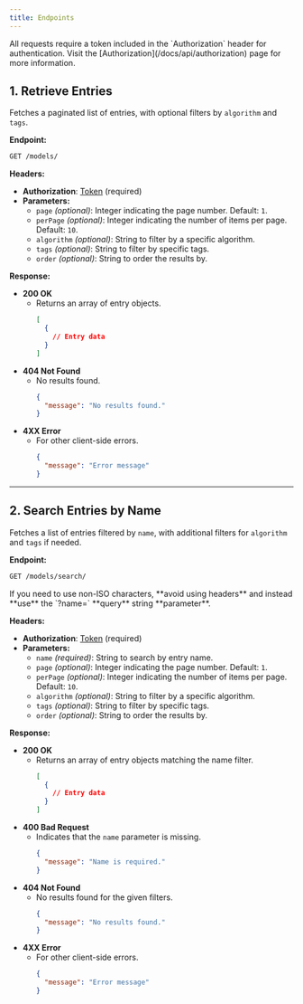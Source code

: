 ```yaml
---
title: Endpoints
---
```



<Callout type="warn" className="shadow-xl shadow-orange-500/10">
All requests require a token included in the `Authorization` header for authentication. Visit the [Authorization](/docs/api/authorization) page for more information.
</Callout>


## 1. Retrieve Entries
Fetches a paginated list of entries, with optional filters by `algorithm` and `tags`.

**Endpoint:**  
```bash
GET /models/
```

**Headers:**
- **Authorization**: [Token](/docs/api/authorization) (required)
- **Parameters:**
  - `page` *(optional)*: Integer indicating the page number. Default: `1`.
  - `perPage` *(optional)*: Integer indicating the number of items per page. Default: `10`.
  - `algorithm` *(optional)*: String to filter by a specific algorithm.
  - `tags` *(optional)*: String to filter by specific tags.
  - `order` *(optional)*: String to order the results by.

**Response:**
- **200 OK**
  - Returns an array of entry objects.
    ```json
    [
      {
        // Entry data
      }
    ]
    ```
- **404 Not Found**
  - No results found.
    ```json
    {
      "message": "No results found."
    }
    ```
- **4XX Error**
  - For other client-side errors.
    ```json
    {
      "message": "Error message"
    }
    ```

---

## 2. Search Entries by Name
Fetches a list of entries filtered by `name`, with additional filters for `algorithm` and `tags` if needed.

**Endpoint:**  
```bash
GET /models/search/
```

<Callout type="warn" className="shadow-xl shadow-orange-500/10">
  If you need to use non-ISO characters, **avoid using headers** and instead **use** the `?name=` **query** string **parameter**. 
</Callout>

**Headers:**
- **Authorization**: [Token](/docs/api/authorization) (required)
- **Parameters:**
  - `name` *(required)*: String to search by entry name.
  - `page` *(optional)*: Integer indicating the page number. Default: `1`.
  - `perPage` *(optional)*: Integer indicating the number of items per page. Default: `10`.
  - `algorithm` *(optional)*: String to filter by a specific algorithm.
  - `tags` *(optional)*: String to filter by specific tags.
  - `order` *(optional)*: String to order the results by.

**Response:**
- **200 OK**
  - Returns an array of entry objects matching the name filter.
    ```json
    [
      {
        // Entry data
      }
    ]
    ```
- **400 Bad Request**
  - Indicates that the `name` parameter is missing.
    ```json
    {
      "message": "Name is required."
    }
    ```
- **404 Not Found**
  - No results found for the given filters.
    ```json
    {
      "message": "No results found."
    }
    ```
- **4XX Error**
  - For other client-side errors.
    ```json
    {
      "message": "Error message"
    }
    ```